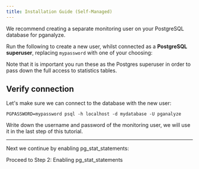```yaml
---
title: Installation Guide (Self-Managed)
---
```



We recommend creating a separate monitoring user on your PostgreSQL database for pganalyze.

Run the following to create a new user, whilst connected as a **PostgreSQL superuser**, replacing `mypassword` with one of your choosing:

<MonitoringUserSelector />

Note that it is important you run these as the Postgres superuser in order to pass down the full access to statistics tables.

## Verify connection

Let's make sure we can connect to the database with the new user:

```
PGPASSWORD=mypassword psql -h localhost -d mydatabase -U pganalyze
```

Write down the username and password of the monitoring user, we will use it in the last step of this tutorial.

---

Next we continue by enabling pg_stat_statements:

<Link className="btn btn-success" to="02_enable_pg_stat_statements">
  Proceed to Step 2: Enabling pg_stat_statements
</Link>
